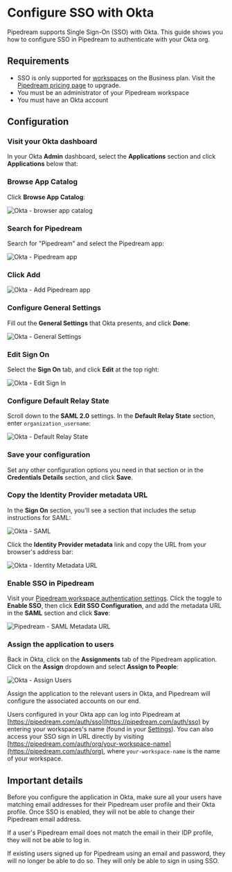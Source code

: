 
# Configure SSO with Okta

Pipedream supports Single Sign-On (SSO) with Okta. This guide shows you how to configure SSO in Pipedream to authenticate with your Okta org.

## Requirements

- SSO is only supported for [workspaces](/workflows/workspaces/) on the Business plan. Visit the [Pipedream pricing page](https://pipedream.com/pricing) to upgrade.
- You must be an administrator of your Pipedream workspace
- You must have an Okta account

## Configuration

<Steps>

### Visit your Okta dashboard

In your Okta **Admin** dashboard, select the **Applications** section and click **Applications** below that:

<PipedreamImg src="https://res.cloudinary.com/pipedreamin/image/upload/v1708206184/docs/step-1_nphexc.png" alt="Okta - Application list" width={250} height={500} />

### Browse App Catalog

Click **Browse App Catalog**:

![Okta - browser app catalog](https://res.cloudinary.com/pipedreamin/image/upload/v1708206192/docs/step-2_iv1a2c.png)

### Search for Pipedream

Search for "Pipedream" and select the Pipedream app:

![Okta - Pipedream app](https://res.cloudinary.com/pipedreamin/image/upload/v1708206192/docs/step-3_z2buml.png)

### Click Add

![Okta - Add Pipedream app](https://res.cloudinary.com/pipedreamin/image/upload/v1708206216/docs/step-4_mfd5bs.png)

### Configure General Settings

Fill out the **General Settings** that Okta presents, and click **Done**:

![Okta - General Settings](https://res.cloudinary.com/pipedreamin/image/upload/v1708206216/docs/step-5_fqmywz.png)

### Edit Sign On

Select the **Sign On** tab, and click **Edit** at the top right:

![Okta - Edit Sign In](https://res.cloudinary.com/pipedreamin/image/upload/v1708206216/docs/step-6_zzeeul.png)

### Configure Default Relay State

Scroll down to the **SAML 2.0** settings. In the **Default Relay State** section, enter `organization_username`:

![Okta - Default Relay State](https://res.cloudinary.com/pipedreamin/image/upload/v1708206217/docs/step-7_dqtq43.png)

### Save your configuration

Set any other configuration options you need in that section or in the **Credentials Details** section, and click **Save**.

### Copy the Identity Provider metadata URL

In the **Sign On** section, you'll see a section that includes the setup instructions for SAML:

![Okta - SAML](https://res.cloudinary.com/pipedreamin/image/upload/v1708206217/docs/step-9-1_ucbq6e.png)

Click the **Identity Provider metadata** link and copy the URL from your browser's address bar:

![Okta - Identity Metadata URL](https://res.cloudinary.com/pipedreamin/image/upload/v1708206217/docs/step-9-2_nlrois.png)

### Enable SSO in Pipedream

Visit your [Pipedream workspace authentication settings](https://pipedream.com/settings/authentication). Click the toggle to **Enable SSO**, then click **Edit SSO Configuration**, and add the metadata URL in the **SAML** section and click **Save**:

![Pipedream - SAML Metadata URL](https://res.cloudinary.com/pipedreamin/image/upload/v1712252695/pipedream.com_settings_authentication_3_dtt5fa.png)

### Assign the application to users

Back in Okta, click on the **Assignments** tab of the Pipedream application. Click on the **Assign** dropdown and select **Assign to People**:

![Okta - Assign Users](https://res.cloudinary.com/pipedreamin/image/upload/v1708206217/docs/step-11_i8wm6k.png)

Assign the application to the relevant users in Okta, and Pipedream will configure the associated accounts on our end.
</Steps>

Users configured in your Okta app can log into Pipedream at [https://pipedream.com/auth/sso](https://pipedream.com/auth/sso) by entering your workspaces's name (found in your [Settings](https://pipedream.com/settings/account)). You can also access your SSO sign in URL directly by visiting [https://pipedream.com/auth/org/your-workspace-name](https://pipedream.com/auth/org), where `your-workspace-name` is the name of your workspace.

## Important details

Before you configure the application in Okta, make sure all your users have matching email addresses for their Pipedream user profile and their Okta profile. Once SSO is enabled, they will not be able to change their Pipedream email address.

If a user's Pipedream email does not match the email in their IDP profile, they will not be able to log in.

If existing users signed up for Pipedream using an email and password, they will no longer be able to do so. They will only be able to sign in using SSO.
